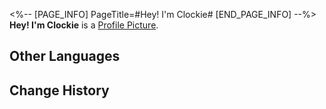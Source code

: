 <%-- [PAGE_INFO]
PageTitle=#Hey! I'm Clockie#
[END_PAGE_INFO] --%>
{{Stub|Location information}}
{{Item Infobox
|id          = 223250
|image       = Dreamscape Pass Sticker Hey! I'm Clockie.png
|type        = Dreamscape Pass Sticker
|type2       = Talking Clock Stickers
|invCategory = 
|rarity      = 4
|effect      = Digital stickers that can be used to decorate the pages of the Dreamtour Handbook. They come in many different styles.
|description = 
|source1     = [[Unlocked by Default]]
}}
{{Description|Remember his catchphrase when writing his lines. He says "Tick-Tock."}}
'''Hey! I'm Clockie''' is a [[Profile Picture]].

==Other Languages==
{{Other Languages
|en   = Hey! I'm Clockie
|zhs  = 嗨！我叫钟表小子
|zht  = 嗨！我叫鐘錶小子
|ja   = やあ！クロックボーイって呼んで！
|ko   = 안녕! 난 시계 소년이야
|es   = Hola, soy Relojito
|fr   = Hé ! C'est moi, Chronou !
|ru   = Эй! Я Часик!
|th   = เฮ้! ฉันคือเจ้าหนูนาฬิกา
|vi   = Hi! Tôi Tên Là Cậu Bé Đồng Hồ
|de   = Hey! Ich bin Clockie!
|id   = Hei! Aku Clockie
|pt   = Ei! Eu Sou o Relogin
}}

==Change History==
{{Change History|2.0}}